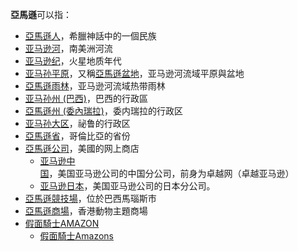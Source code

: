 {{noteTA
|1=zh:亚马孙; zh-hant:亞馬遜;
}}
'''亞馬遜'''可以指：
* [[亞馬遜人|亞馬遜人]]，希臘神話中的一個民族
* [[亚马逊河|亚马逊河]]，南美洲河流
* [[亚马逊纪|亚马逊纪]]，火星地质年代
* [[亞馬遜盆地|亚马孙平原]]，又稱[[亞馬遜盆地|亞馬遜盆地]]，亚马逊河流域平原與盆地
* [[亞馬遜雨林|亞馬遜雨林]]，亚马逊河流域热带雨林
* [[亚马孙州_(巴西)|亚马孙州 (巴西)]]，巴西的行政區
* [[亞馬遜州_(委內瑞拉)|亞馬遜州 (委內瑞拉)]]，委内瑞拉的行政区
* [[亚马孙大区|亚马孙大区]]，祕鲁的行政区
* [[亞馬遜省|亞馬遜省]]，哥倫比亞的省份
* [[亞馬遜公司|亞馬遜公司]]，美國的网上商店
** [[亚马逊中国|亚马逊中国]]，美国亚马逊公司的中国分公司，前身为卓越网（卓越亚马逊）
** [[亚马逊日本|亚马逊日本]]，美国亚马逊公司的日本分公司。
* [[亞馬遜競技場|亞馬遜競技場]]，位於巴西馬瑙斯市
* [[亞馬遜商場|亞馬遜商場]]，香港動物主題商場
* [[假面騎士AMAZON|假面騎士AMAZON]]
** [[假面騎士Amazons|假面騎士Amazons]]
{{disambig|Y|Cat=三字译名消歧义}}